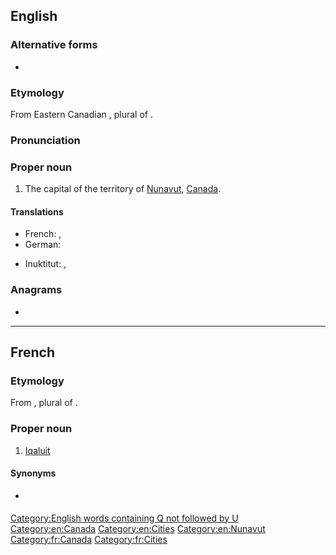 ==English==
{{wikipedia}}

===Alternative forms===
* {{l|en|Frobisher Bay}} {{qualifier|former name}}

===Etymology===
From Eastern Canadian {{etyl|iu|en}} {{m|iu|ᐃᖃᓗᐃᑦ||place of fish}}, plural of {{m|iu|ᐃᖃᓗᒃ||fish|tr=[[iqaluk]]}}.

===Pronunciation===
{{rfp|lang=en}}

===Proper noun===
{{en-proper noun}}

# The capital of the territory of [[Nunavut]], [[Canada]].

====Translations====
{{trans-top|capital of Nunavut}}
* French: {{t+|fr|Iqaluit}}, {{t|fr|Frobisher Bay}}
* German: {{t+|de|Iqaluit}}
{{trans-mid}}
* Inuktitut: {{t|iu|ᐃᖃᓗᐃᑦ}}, {{t|iu|Iqaluit}}
{{trans-bottom}}

===Anagrams===
* {{anagrams|en|Alutiiq}}

[[Category:English words containing Q not followed by U]]
[[Category:en:Canada]]
[[Category:en:Cities]]
[[Category:en:Nunavut]]

----

==French==

===Etymology===
From {{etyl|iu|fr}} {{m|iu|ᐃᖃᓗᐃᑦ||place of fish}}, plural of {{m|iu|ᐃᖃᓗᒃ||fish|tr=[[iqaluk]]}}.

===Proper noun===
{{fr-proper noun}}

# [[#English|Iqaluit]] {{gloss|capital of the territory of [[Nunavut]], [[Canada]]}}

====Synonyms====
* {{l|fr|Frobisher Bay}} {{qualifier|former name}}

[[Category:fr:Canada]]
[[Category:fr:Cities]]